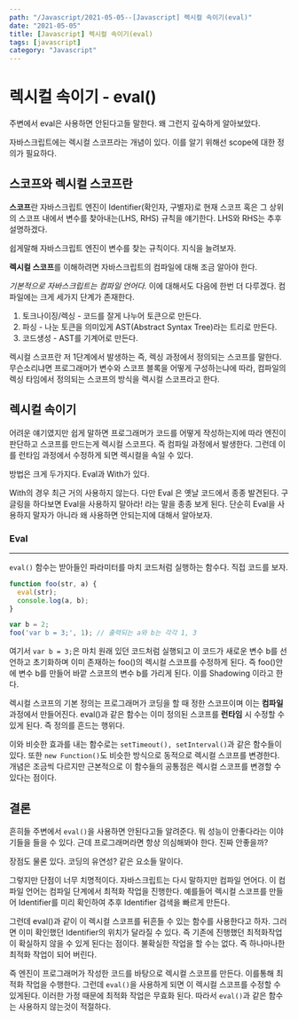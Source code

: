 ---
path: "/Javascript/2021-05-05--[Javascript] 렉시컬 속이기(eval)"
date: "2021-05-05"
title: [Javascript] 렉시컬 속이기(eval)
tags: [javascript]
category: "Javascript"
---

# 렉시컬 속이기 - eval()

주변에서 eval은 사용하면 안된다고들 말한다. 왜 그런지 깊숙하게 알아보았다.

자바스크립트에는 렉시컬 스코프라는 개념이 있다. 이를 알기 위해선 scope에 대한 정의가 필요하다.

## 스코프와 렉시컬 스코프란

**스코프**란 자바스크립트 엔진이 Identifier(확인자, 구별자)로 현재 스코프 혹은 그 상위의 스코프 내에서 변수를 찾아내는(LHS, RHS) 규칙을 얘기한다. LHS와 RHS는 추후 설명하겠다.

쉽게말해 자바스크립트 엔진이 변수를 찾는 규칙이다. 지식을 늘려보자.

**렉시컬 스코프**를 이해하려면 자바스크립트의 컴파일에 대해 조금 알아야 한다.

_기본적으로 자바스크립트는 컴파일 언어다._ 이에 대해서도 다음에 한번 더 다루겠다.
컴파일에는 크게 세가지 단계가 존재한다.

1. 토크나이징/렉싱 - 코드를 잘게 나누어 토큰으로 만든다.
2. 파싱 - 나눈 토큰을 의미있게 AST(Abstract Syntax Tree)라는 트리로 만든다.
3. 코드생성 - AST를 기계어로 만든다.

렉시컬 스코프란 저 1단계에서 발생하는 즉, 렉싱 과정에서 정의되는 스코프를 말한다. 무슨소리냐면 프로그래머가 변수와 스코프 블록을 어떻게 구성하는냐에 따라, 컴파일의 렉싱 타임에서 정의되는 스코프의 방식을 렉시컬 스코프라고 한다.

## 렉시컬 속이기

어려운 얘기였지만 쉽게 말하면 프로그래머가 코드를 어떻게 작성하는지에 따라 엔진이 판단하고 스코프를 만드는게 렉시컬 스코프다. 즉 컴파일 과정에서 발생한다. 그런데 이를 런타임 과정에서 수정하게 되면 렉시컬을 속일 수 있다.

방법은 크게 두가지다. Eval과 With가 있다.

With의 경우 최근 거의 사용하지 않는다. 다만 Eval 은 옛날 코드에서 종종 발견된다.
구글링을 하다보면 Eval을 사용하지 말아라! 라는 말을 종종 보게 된다. 단순히 Eval을 사용하지 말자가 아니라 왜 사용하면 안되는지에 대해서 알아보자.

### Eval

---

`eval()` 함수는 받아들인 파라미터를 마치 코드처럼 실행하는 함수다. 직접 코드를 보자.

```js
function foo(str, a) {
  eval(str);
  console.log(a, b);
}

var b = 2;
foo('var b = 3;', 1); // 출력되는 a와 b는 각각 1, 3
```

여기서 `var b = 3;`은 마치 원래 있던 코드처럼 실행되고 이 코드가 새로운 변수 b를 선언하고 초기화하며 이미 존재하는 foo()의 렉시컬 스코프를 수정하게 된다. 즉 foo()안에 변수 b를 만들어 바깥 스코프의 변수 b를 가리게 된다. 이를 Shadowing 이라고 한다.

렉시컬 스코프의 기본 정의는 프로그래머가 코딩을 할 때 정한 스코프이며 이는 **컴파일** 과정에서 만들어진다.
eval()과 같은 함수는 이미 정의된 스코프를 **런타임** 시 수정할 수 있게 된다. 즉 정의를 흔드는 행위다.

이와 비슷한 효과를 내는 함수로는 `setTimeout(), setInterval()`과 같은 함수들이 있다. 또한 `new Function()`도 비슷한 방식으로 동적으로 렉시컬 스코프를 변경한다. 개념은 조금씩 다르지만 근본적으로 이 함수들의 공통점은 렉시컬 스코프를 변경할 수 있다는 점이다.

## 결론

흔히들 주변에서 `eval()`을 사용하면 안된다고들 알려준다. 뭐 성능이 안좋다라는 이야기들을 들을 수 있다. 근데 프로그래머라면 항상 의심해봐야 한다. 진짜 안좋을까?

장점도 물론 있다. 코딩의 유연성? 같은 요소들 말이다.

그렇지만 단점이 너무 치명적이다. 자바스크립트는 다시 말하지만 컴파일 언어다. 이 컴파일 언어는 컴파일 단계에서 최적화 작업을 진행한다. 예를들어 렉시컬 스코프를 만들어 Identifier를 미리 확인하여 추후 Identifier 검색을 빠르게 만든다.

그런데 eval()과 같이 이 렉시컬 스코프를 뒤흔들 수 있는 함수를 사용한다고 하자. 그러면 이미 확인했던 Identifier의 위치가 달라질 수 있다. 즉 기존에 진행했던 최적화작업이 확실하지 않을 수 있게 된다는 점이다. 불확실한 작업을 할 수는 없다. 즉 하나마나한 최적화 작업이 되어 버린다.

즉 엔진이 프로그래머가 작성한 코드를 바탕으로 렉시컬 스코프를 만든다. 이를통해 최적화 작업을 수행한다. 그런데 `eval()`을 사용하게 되면 이 렉시컬 스코프를 수정할 수 있게된다. 이러한 가정 때문에 최적화 작업은 무효화 된다. 따라서 `eval()`과 같은 함수는 사용하지 않는것이 적절하다.